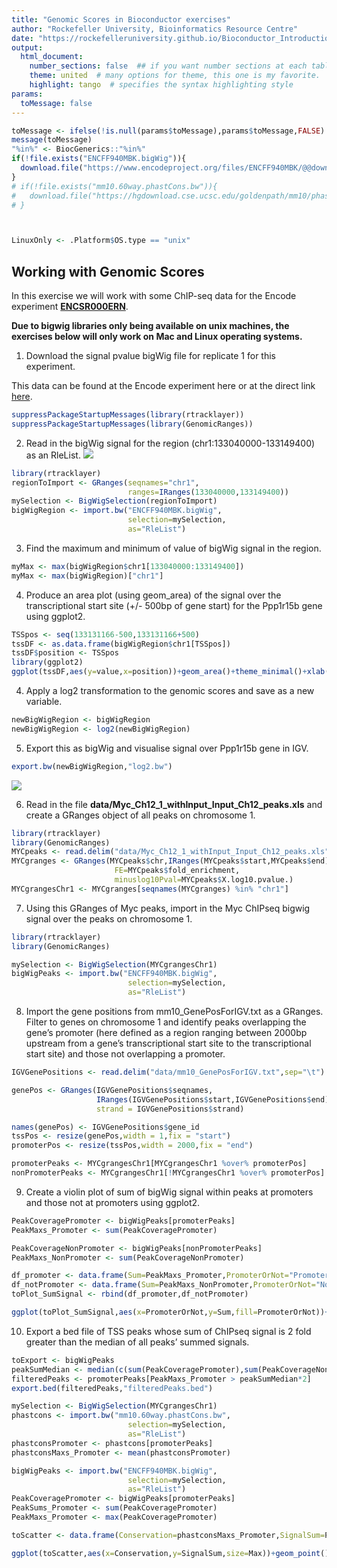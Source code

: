 ```yaml
---
title: "Genomic Scores in Bioconductor exercises"
author: "Rockefeller University, Bioinformatics Resource Centre"
date: "https://rockefelleruniversity.github.io/Bioconductor_Introduction/"
output: 
  html_document:
    number_sections: false  ## if you want number sections at each table header
    theme: united  # many options for theme, this one is my favorite.
    highlight: tango  # specifies the syntax highlighting style
params:
  toMessage: false    
---
```


```r
toMessage <- ifelse(!is.null(params$toMessage),params$toMessage,FALSE)
message(toMessage)
"%in%" <- BiocGenerics::"%in%"
if(!file.exists("ENCFF940MBK.bigWig")){
  download.file("https://www.encodeproject.org/files/ENCFF940MBK/@@download/ENCFF940MBK.bigWig","ENCFF940MBK.bigWig",mode = "w",quiet = TRUE)
}
# if(!file.exists("mm10.60way.phastCons.bw")){
#   download.file("https://hgdownload.cse.ucsc.edu/goldenpath/mm10/phastCons60way/mm10.60way.phastCons.bw","mm10.60way.phastCons.bw",mode = "w",quiet = TRUE)
# }



LinuxOnly <- .Platform$OS.type == "unix"
```

## Working with Genomic Scores

In this exercise we will work with some ChIP-seq data for the Encode experiment [**ENCSR000ERN**](https://www.encodeproject.org/experiments/ENCSR000ERN/).

**Due to bigwig libraries only being available on unix machines, the exercises below will only work on Mac and Linux operating systems.**

1. Download the signal pvalue bigWig file for replicate 1 for this experiment.

This data can be found at the Encode experiment here or at the direct link [here](https://www.encodeproject.org/files/ENCFF940MBK/@@download/ENCFF940MBK.bigWig).

```r
suppressPackageStartupMessages(library(rtracklayer))
suppressPackageStartupMessages(library(GenomicRanges))

```


2. Read in the bigWig signal for the region (chr1:133040000-133149400) as an RleList.
![](imgs/data.png)

```r
library(rtracklayer)
regionToImport <- GRanges(seqnames="chr1",
                          ranges=IRanges(133040000,133149400))
mySelection <- BigWigSelection(regionToImport)
bigWigRegion <- import.bw("ENCFF940MBK.bigWig",
                          selection=mySelection,
                          as="RleList")
```


3. Find the maximum and minimum of value of bigWig signal in the region.

```r
myMax <- max(bigWigRegion$chr1[133040000:133149400])
myMax <- max(bigWigRegion)["chr1"]
```

4. Produce an area plot (using geom_area) of the signal over the transcriptional start site (+/- 500bp of gene start) for the Ppp1r15b gene using ggplot2.

```r
TSSpos <- seq(133131166-500,133131166+500)
tssDF <- as.data.frame(bigWigRegion$chr1[TSSpos])
tssDF$position <- TSSpos
library(ggplot2)
ggplot(tssDF,aes(y=value,x=position))+geom_area()+theme_minimal()+xlab("Genome")+ylab("Score")+theme(axis.text.x = element_text(angle = 30, hjust = 1),axis.title.y = element_text(angle = 0))
```

4. Apply a log2 transformation to the genomic scores and save as a new variable.
```r
newBigWigRegion <- bigWigRegion
newBigWigRegion <- log2(newBigWigRegion)
```

5. Export this as bigWig and visualise signal over Ppp1r15b gene in IGV.
```r
export.bw(newBigWigRegion,"log2.bw")
```

![](imgs/log2.png)

6. Read in the file **data/Myc_Ch12_1_withInput_Input_Ch12_peaks.xls** and create a GRanges object of all peaks on chromosome 1.

```r
library(rtracklayer)
library(GenomicRanges)
MYCpeaks <- read.delim("data/Myc_Ch12_1_withInput_Input_Ch12_peaks.xls",sep="\t",comment.char = "#")
MYCgranges <- GRanges(MYCpeaks$chr,IRanges(MYCpeaks$start,MYCpeaks$end),
                       FE=MYCpeaks$fold_enrichment,
                       minuslog10Pval=MYCpeaks$X.log10.pvalue.)
MYCgrangesChr1 <- MYCgranges[seqnames(MYCgranges) %in% "chr1"]
```


7. Using this GRanges of Myc peaks, import in the Myc ChIPseq bigwig signal over the peaks on chromosome 1.
```r
library(rtracklayer)
library(GenomicRanges)

mySelection <- BigWigSelection(MYCgrangesChr1)
bigWigPeaks <- import.bw("ENCFF940MBK.bigWig",
                          selection=mySelection,
                          as="RleList")
```

8. Import the gene positions from mm10_GenePosForIGV.txt as a GRanges. Filter to genes on chromosome 1 and identify peaks overlapping the gene's promoter (here defined as a region ranging between 2000bp upstream from a gene's transcriptional start site to the transcriptional start site) and those not overlapping a promoter.


```r
IGVGenePositions <- read.delim("data/mm10_GenePosForIGV.txt",sep="\t")

genePos <- GRanges(IGVGenePositions$seqnames,
                   IRanges(IGVGenePositions$start,IGVGenePositions$end),
                   strand = IGVGenePositions$strand)

names(genePos) <- IGVGenePositions$gene_id
tssPos <- resize(genePos,width = 1,fix = "start")
promoterPos <- resize(tssPos,width = 2000,fix = "end")

promoterPeaks <- MYCgrangesChr1[MYCgrangesChr1 %over% promoterPos]
nonPromoterPeaks <- MYCgrangesChr1[!MYCgrangesChr1 %over% promoterPos]
```


9. Create a violin plot of sum of bigWig signal within peaks at promoters and those not at promoters using ggplot2.

```r

PeakCoveragePromoter <- bigWigPeaks[promoterPeaks]
PeakMaxs_Promoter <- sum(PeakCoveragePromoter)

PeakCoverageNonPromoter <- bigWigPeaks[nonPromoterPeaks]
PeakMaxs_NonPromoter <- sum(PeakCoverageNonPromoter)

df_promoter <- data.frame(Sum=PeakMaxs_Promoter,PromoterOrNot="Promoter")
df_notPromoter <- data.frame(Sum=PeakMaxs_NonPromoter,PromoterOrNot="NotPromoter")
toPlot_SumSignal <- rbind(df_promoter,df_notPromoter)

ggplot(toPlot_SumSignal,aes(x=PromoterOrNot,y=Sum,fill=PromoterOrNot))+geom_violin()+scale_y_log10()+scale_fill_brewer(palette = "Pastel2")+theme_minimal()
```



10. Export a bed file of TSS peaks whose sum of ChIPseq signal is 2 fold greater than the median of all peaks' summed signals. 



```r
toExport <- bigWigPeaks
peakSumMedian <- median(c(sum(PeakCoveragePromoter),sum(PeakCoverageNonPromoter)))
filteredPeaks <- promoterPeaks[PeakMaxs_Promoter > peakSumMedian*2]
export.bed(filteredPeaks,"filteredPeaks.bed")

```



<!-- 11. Download the file of conservation scores (**mm10.60way.phastCons.bw**) for mm10 genome from UCSC.  -->

<!-- The degree of phylogenetic conservation for a region of the genome may be represented as a score between 1 to 0 (the posterior probability) with 1 showing the highest degree of conservation and 0 the lowest. -->

<!-- The phastCons bigWig files contain these genome scores for  phylogenetic conservation between sets o species at a base pair resolution. -->

<!-- We can find phastCons bigWigs for mm10 at the [UCSC website here](http://hgdownload.cse.ucsc.edu/goldenpath/mm10/phastCons60way/) or by direct link to [mm10.60way.phastCons.bw here](http://hgdownload.cse.ucsc.edu/goldenpath/mm10/phastCons60way/mm10.60way.phastCons.bw) -->

<!-- Import into IGV and find some areas of high conservation (closer to 1). -->

<!-- 12. Plot the a scatter of mean conservation scores versus the log10  sum ChIP-seq signal for Myc peaks on chromosome 1 using ggplot2. Scale points in the plot depending on their maximum ChIP-seq signal. -->

```r

mySelection <- BigWigSelection(MYCgrangesChr1)
phastcons <- import.bw("mm10.60way.phastCons.bw",
                          selection=mySelection,
                          as="RleList")
phastconsPromoter <- phastcons[promoterPeaks]
phastconsMaxs_Promoter <- mean(phastconsPromoter)

bigWigPeaks <- import.bw("ENCFF940MBK.bigWig",
                          selection=mySelection,
                          as="RleList")
PeakCoveragePromoter <- bigWigPeaks[promoterPeaks]
PeakSums_Promoter <- sum(PeakCoveragePromoter)
PeakMaxs_Promoter <- max(PeakCoveragePromoter)

toScatter <- data.frame(Conservation=phastconsMaxs_Promoter,SignalSum=PeakSums_Promoter,Max=PeakMaxs_Promoter)

ggplot(toScatter,aes(x=Conservation,y=SignalSum,size=Max))+geom_point()+theme_light()+scale_y_log10()
```

